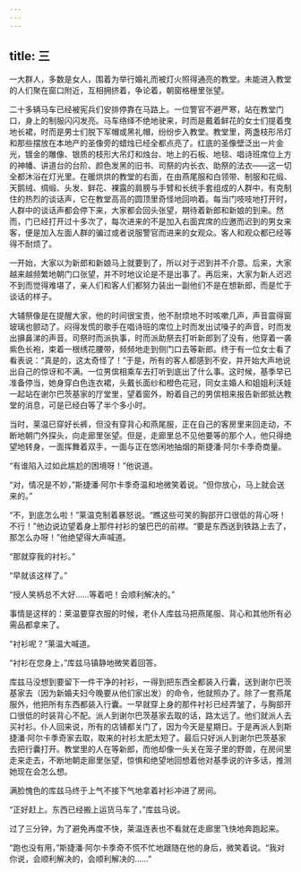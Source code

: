 ```yaml
---
---
---
```

title: 三
---




一大群人，多数是女人，围着为举行婚礼而被灯火照得通亮的教堂。未能进入教堂的人们聚在窗口附近，互相拥挤着，争论着，朝窗格栅里张望。

二十多辆马车已经被宪兵们安排停靠在马路上。一位警官不避严寒，站在教堂门口，身上的制服闪闪发亮。马车络绎不绝地驶来，时而是戴着鲜花的女士们提着曳地长裙，时而是男士们脱下军帽或黑礼帽，纷纷步入教堂。教堂里，两盏枝形吊灯和那些摆放在本地产的圣像旁的蜡烛已经全都点亮了。红底的圣像壁泛出一片金光，镀金的雕像、银质的枝形大吊灯和烛台、地上的石板、地毯、唱诗班席位上方的神幡、讲道台的台阶、颜色发黑的旧书、司祭的内长衣、助祭的法衣——这一切全都沐浴在灯光里。在暖烘烘的教堂的右面，在由燕尾服和白领带、制服和花缎、天鹅绒、绸缎、头发、鲜花、裸露的肩膀与手臂和长统手套组成的人群中，有克制住的热烈的谈话声，它在教堂高高的圆顶里奇怪地回响着。每当门吱吱地打开时，人群中的谈话声都会停下来，大家都会回头张望，期待着新郎和新娘的到来。然而，门已经打开过十多次了，每次进来的不是加入右面宾席的应邀而迟到的男女来客，便是加入左面人群的骗过或者说服警官而进来的女观众。客人和观众都已经等得不耐烦了。

一开始，大家以为新郎和新娘马上就要到了，所以对于迟到并不介意。后来，大家越来越频繁地朝门口张望，并不时地议论是不是出事了。再后来，大家为新人迟迟不到而觉得难堪了，亲人们和客人们都努力装出一副他们不是在想新郎，而是忙于谈话的样子。

大辅祭像是在提醒大家，他的时间很宝贵，他不耐烦地不时咳嗽几声，声音震得窗玻璃也颤动了。闷得发慌的歌手在唱诗班的席位上时而发出试嗓子的声音，时而发出擤鼻涕的声音。司祭时而派执事，时而派助祭去打听新郎到了没有，他穿着一袭紫色长袍，束着一根绣花腰带，频频地走到侧门口去等新郎。终于有一位女士看了看表说：“真是的，这太奇怪了！”于是，所有的客人都感到不安，并开始大声地说出自己的惊讶和不满。一位男傧相乘车去打听到底出了什么事。这时候，基季早已准备停当，她身穿白色连衣裙，头戴长面纱和橙色花冠，同女主婚人和姐姐利沃娃一起站在谢尔巴茨基家的厅堂里，望着窗外，盼着自己的男傧相来报告新郎抵达教堂的消息，可是已经白等了半个多小时。

当时，莱温已穿好长裤，但没有穿背心和燕尾服，正在自己的客房里来回走动，不断地朝门外探头，向走廊里张望。但是，走廊里总不见他要等的那个人，他只得绝望地转身，一面挥舞着双手，一面与正在悠闲地抽烟的斯捷潘·阿尔卡季奇商量。

“有谁陷入过如此尴尬的困境呀！”他说道。

“对，情况是不妙，”斯捷潘·阿尔卡季奇温和地微笑着说。“但你放心，马上就会送来的。”

“不，到底怎么啦！”莱温克制着暴怒说。“瞧这些可笑的胸部开口很低的背心呀！不行！”他边说边望着身上那件衬衫的皱巴巴的前襟。“要是东西送到铁路上去了，那怎么办呀！”他绝望得大声喊道。

“那就穿我的衬衫。”

“早就该这样了。”

“授人笑柄总不大好……等着吧！会顺利解决的。”

事情是这样的：莱温要穿衣服的时候，老仆人库兹马把燕尾服、背心和其他所有必需品都拿来了。

“衬衫呢？”莱温大喊道。

“衬衫在您身上，”库兹马镇静地微笑着回答。

库兹马没想到要留下一件干净的衬衫，一得到把东西全都装入行囊，送到谢尔巴茨基家去（因为新婚夫妇今晚要从他们家出发）的命令，他就照办了。除了一套燕尾服外，他把所有东西都装入行囊。一早就穿上身的那件衬衫已经弄皱了，与胸部开口很低的时装背心不配。派人到谢尔巴茨基家去取的话，路太远了。他们就派人去买衬衫。仆人回来说，所有的店铺都关门了，因为今天是星期日。于是再派人到斯捷潘·阿尔卡季奇家去取，取来的衬衫太肥太短了。最后只好派人到谢尔巴茨基家去把行囊打开。教堂里的人在等新郎，而他却像一头关在笼子里的野兽，在房间里走来走去，不断地朝走廊里张望，惊惧和绝望地回想着他对基季说的许多话，推测她现在会怎么想。

满脸愧色的库兹马终于上气不接下气地拿着衬衫冲进了房间。

“正好赶上。东西已经搬上运货马车了，”库兹马说。

过了三分钟，为了避免再度不快，莱温连表也不看就在走廊里飞快地奔跑起来。

“跑也没有用，”斯捷潘·阿尔卡季奇不慌不忙地跟随在他的身后，微笑着说。“我对你说，会顺利解决的，会顺利解决的……”